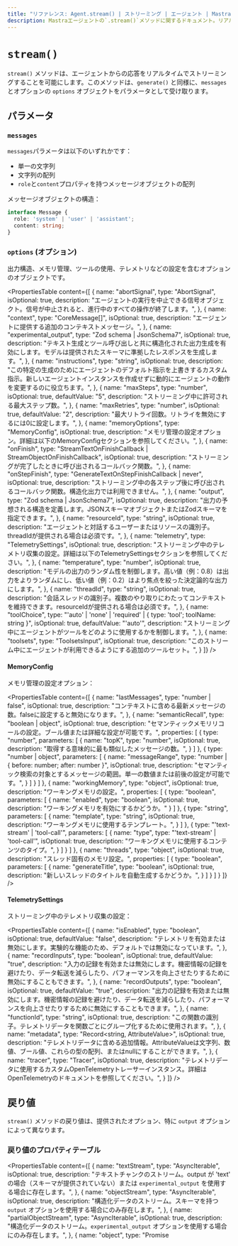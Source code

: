 ```yaml
---
title: "リファレンス: Agent.stream() | ストリーミング | エージェント | Mastra ドキュメント"
description: Mastraエージェントの`.stream()`メソッドに関するドキュメント。リアルタイムでのレスポンスのストリーミングを可能にします。
---
```


# `stream()`

`stream()` メソッドは、エージェントからの応答をリアルタイムでストリーミングすることを可能にします。このメソッドは、`generate()` と同様に、`messages` とオプションの `options` オブジェクトをパラメータとして受け取ります。

## パラメータ

### `messages`

`messages`パラメータは以下のいずれかです：

- 単一の文字列
- 文字列の配列
- `role`と`content`プロパティを持つメッセージオブジェクトの配列

メッセージオブジェクトの構造：

```typescript
interface Message {
  role: 'system' | 'user' | 'assistant';
  content: string;
}
```

### `options` (オプション)

出力構造、メモリ管理、ツールの使用、テレメトリなどの設定を含むオプションのオブジェクトです。

<PropertiesTable
  content={[
    {
      name: "abortSignal",
      type: "AbortSignal",
      isOptional: true,
      description: "エージェントの実行を中止できる信号オブジェクト。信号が中止されると、進行中のすべての操作が終了します。",
    },
    {
      name: "context",
      type: "CoreMessage[]",
      isOptional: true,
      description: "エージェントに提供する追加のコンテキストメッセージ。",
    },
    {
      name: "experimental_output",
      type: "Zod schema | JsonSchema7",
      isOptional: true,
      description: "テキスト生成とツール呼び出しと共に構造化された出力生成を有効にします。モデルは提供されたスキーマに準拠したレスポンスを生成します。",
    },
    {
      name: "instructions",
      type: "string",
      isOptional: true,
      description: "この特定の生成のためにエージェントのデフォルト指示を上書きするカスタム指示。新しいエージェントインスタンスを作成せずに動的にエージェントの動作を変更するのに役立ちます。",
    },
    {
      name: "maxSteps",
      type: "number",
      isOptional: true,
      defaultValue: "5",
      description: "ストリーミング中に許可される最大ステップ数。",
    },
    {
      name: "maxRetries",
      type: "number",
      isOptional: true,
      defaultValue: "2",
      description: "最大リトライ回数。リトライを無効にするには0に設定します。",
    },
    {
      name: "memoryOptions",
      type: "MemoryConfig",
      isOptional: true,
      description: "メモリ管理の設定オプション。詳細は以下のMemoryConfigセクションを参照してください。",
    },
    {
      name: "onFinish",
      type: "StreamTextOnFinishCallback | StreamObjectOnFinishCallback",
      isOptional: true,
      description: "ストリーミングが完了したときに呼び出されるコールバック関数。",
    },
    {
      name: "onStepFinish",
      type: "GenerateTextOnStepFinishCallback<any> | never",
      isOptional: true,
      description: "ストリーミング中の各ステップ後に呼び出されるコールバック関数。構造化出力では利用できません。",
    },
    {
      name: "output",
      type: "Zod schema | JsonSchema7",
      isOptional: true,
      description: "出力の予想される構造を定義します。JSONスキーマオブジェクトまたはZodスキーマを指定できます。",
    },
    {
      name: "resourceId",
      type: "string",
      isOptional: true,
      description: "エージェントと対話するユーザーまたはリソースの識別子。threadIdが提供される場合は必須です。",
    },
    {
      name: "telemetry",
      type: "TelemetrySettings",
      isOptional: true,
      description: "ストリーミング中のテレメトリ収集の設定。詳細は以下のTelemetrySettingsセクションを参照してください。",
    },
    {
      name: "temperature",
      type: "number",
      isOptional: true,
      description: "モデルの出力のランダム性を制御します。高い値（例：0.8）は出力をよりランダムにし、低い値（例：0.2）はより焦点を絞った決定論的な出力にします。",
    },
    {
      name: "threadId",
      type: "string",
      isOptional: true,
      description: "会話スレッドの識別子。複数のやり取りにわたってコンテキストを維持できます。resourceIdが提供される場合は必須です。",
    },
    {
      name: "toolChoice",
      type: "'auto' | 'none' | 'required' | { type: 'tool'; toolName: string }",
      isOptional: true,
      defaultValue: "'auto'",
      description: "ストリーミング中にエージェントがツールをどのように使用するかを制御します。",
    },
    {
      name: "toolsets",
      type: "ToolsetsInput",
      isOptional: true,
      description: "このストリーム中にエージェントが利用できるようにする追加のツールセット。",
    }
  ]}
/>

#### MemoryConfig

メモリ管理の設定オプション：

<PropertiesTable
  content={[
    {
      name: "lastMessages",
      type: "number | false",
      isOptional: true,
      description: "コンテキストに含める最新メッセージの数。falseに設定すると無効になります。",
    },
    {
      name: "semanticRecall",
      type: "boolean | object",
      isOptional: true,
      description: "セマンティックメモリリコールの設定。ブール値または詳細な設定が可能です。",
      properties: [
        {
          type: "number",
          parameters: [
            {
              name: "topK",
              type: "number",
              isOptional: true,
              description: "取得する意味的に最も類似したメッセージの数。",
            }
          ]
        },
        {
          type: "number | object",
          parameters: [
            {
              name: "messageRange",
              type: "number | { before: number; after: number }",
              isOptional: true,
              description: "セマンティック検索の対象とするメッセージの範囲。単一の数値または前後の設定が可能です。",
            }
          ]
        }
      ]
    },
    {
      name: "workingMemory",
      type: "object",
      isOptional: true,
      description: "ワーキングメモリの設定。",
      properties: [
        {
          type: "boolean",
          parameters: [
            {
              name: "enabled", 
              type: "boolean", 
              isOptional: true, 
              description: "ワーキングメモリを有効にするかどうか。"
            }
          ]
        },
        {
          type: "string",
          parameters: [
            {
              name: "template",
              type: "string",
              isOptional: true,
              description: "ワーキングメモリに使用するテンプレート。",
            }
          ]
        },
        {
          type: "'text-stream' | 'tool-call'",
          parameters: [
            {
              name: "type",
              type: "'text-stream' | 'tool-call'",
              isOptional: true,
              description: "ワーキングメモリに使用するコンテンツのタイプ。",
            }
          ]
        }
      ]
    },
    {
      name: "threads",
      type: "object",
      isOptional: true,
      description: "スレッド固有のメモリ設定。",
      properties: [
        {
          type: "boolean",
          parameters: [
            {
              name: "generateTitle",
              type: "boolean",
              isOptional: true,
              description: "新しいスレッドのタイトルを自動生成するかどうか。",
            }
          ]
        }
      ]
    }
  ]}
/>

#### TelemetrySettings

ストリーミング中のテレメトリ収集の設定：

<PropertiesTable
  content={[
    {
      name: "isEnabled",
      type: "boolean",
      isOptional: true,
      defaultValue: "false",
      description: "テレメトリを有効または無効にします。実験的な機能のため、デフォルトでは無効になっています。",
    },
    {
      name: "recordInputs",
      type: "boolean",
      isOptional: true,
      defaultValue: "true",
      description: "入力の記録を有効または無効にします。機密情報の記録を避けたり、データ転送を減らしたり、パフォーマンスを向上させたりするために無効にすることもできます。",
    },
    {
      name: "recordOutputs",
      type: "boolean",
      isOptional: true,
      defaultValue: "true",
      description: "出力の記録を有効または無効にします。機密情報の記録を避けたり、データ転送を減らしたり、パフォーマンスを向上させたりするために無効にすることもできます。",
    },
    {
      name: "functionId",
      type: "string",
      isOptional: true,
      description: "この関数の識別子。テレメトリデータを関数ごとにグループ化するために使用されます。",
    },
    {
      name: "metadata",
      type: "Record<string, AttributeValue>",
      isOptional: true,
      description: "テレメトリデータに含める追加情報。AttributeValueは文字列、数値、ブール値、これらの型の配列、またはnullにすることができます。",
    },
    {
      name: "tracer",
      type: "Tracer",
      isOptional: true,
      description: "テレメトリデータに使用するカスタムOpenTelemetryトレーサーインスタンス。詳細はOpenTelemetryのドキュメントを参照してください。",
    }
  ]}
/>

## 戻り値

`stream()` メソッドの戻り値は、提供されたオプション、特に `output` オプションによって異なります。

### 戻り値のプロパティテーブル

<PropertiesTable
  content={[
    {
      name: "textStream",
      type: "AsyncIterable<string>",
      isOptional: true,
      description: "テキストチャンクのストリーム。output が 'text' の場合（スキーマが提供されていない）または `experimental_output` を使用する場合に存在します。",
    },
    {
      name: "objectStream",
      type: "AsyncIterable<object>",
      isOptional: true,
      description: "構造化データのストリーム。スキーマを持つ `output` オプションを使用する場合にのみ存在します。",
    },
    {
      name: "partialObjectStream",
      type: "AsyncIterable<object>",
      isOptional: true,
      description: "構造化データのストリーム。`experimental_output` オプションを使用する場合にのみ存在します。",
    },
    {
      name: "object",
      type: "Promise<object>",
      isOptional: true,
      description: "最終的な構造化出力に解決されるプロミス。`output` または `experimental_output` オプションを使用する場合に存在します。",
    }
  ]}
/>

## 例

### 基本的なテキストストリーミング

```typescript
const stream = await myAgent.stream([
  { role: "user", content: "Tell me a story." }
]);

for await (const chunk of stream.textStream) {
  process.stdout.write(chunk);
}
```

### スレッドコンテキストを使用した構造化出力ストリーミング

```typescript
const schema = {
  type: 'object',
  properties: {
    summary: { type: 'string' },
    nextSteps: { type: 'array', items: { type: 'string' } }
  },
  required: ['summary', 'nextSteps']
};

const response = await myAgent.stream(
  "What should we do next?",
  {
    output: schema,
    threadId: "project-123",
    onFinish: text => console.log("Finished:", text)
  }
);

for await (const chunk of response.textStream) {
  console.log(chunk);
}

const result = await response.object;
console.log("Final structured result:", result);
```

Agentの`stream()`とLLMの`stream()`の主な違いは、Agentは`threadId`を通じて会話のコンテキストを維持し、ツールにアクセスでき、エージェントのメモリシステムと統合できることです。

